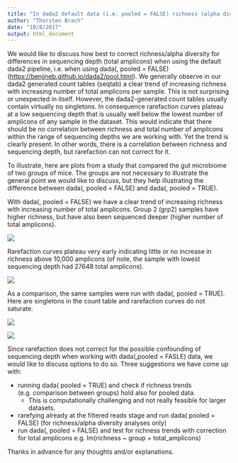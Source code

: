 ```yaml
---
title: "In dada2 default data (i.e. pooled = FALSE) richness (alpha diversity) correlates with total amplicons but rarefaction curves plateau early because the data usually contains almost no singletons. How to correctly correct for this effect?"
author: "Thorsten Brach"
date: "10/8/2017"
output: html_document
---
```


We would like to discuss how best to correct richness/alpha diversity for differences in sequencing depth (total amplicons) when using the default dada2 pipeline, i.e. when using dada(, pooled = FALSE) (<https://benjjneb.github.io/dada2/pool.html>).
We generally observe in our dada2 generated count tables (seqtab) a clear trend of increasing richness with increasing number of total amplicons per sample. 
This is not surprising or unexpected in itself.
However, the dada2-generated count tables usually contain virtually no singletons. In consequence rarefaction curves plateau at a low sequencing depth that is usually well below the lowest number of amplicons of any sample in the dataset. This would indicate that there should be no correlation between richness and total number of amplicons within the range of sequencing depths we are working with. Yet the trend is clearly present. In other words, there is a correlation between richness and sequencing depth, but rarefaction can not correct for it.

To illustrate, here are plots from a study that compared the gut microbiome of two groups of mice. The groups are not necessary to illustrate the general point we would like to discuss, but they help illustrating the difference between dada(, pooled = FALSE) and dada(, pooled = TRUE).

With dada(, pooled = FALSE) we have a clear trend of increasing richness with increasing number of total amplicons. Group 2 (grp2) samples have higher richness, but have also been sequenced deeper (higher number of total amplicons). 

![](/Users/jvb740/MarieCurie_Work/BackgroundKnowledge/16S_Learning/Dada_Pipel/alpha_div_no_pool.png)

Rarefaction curves plateau very early indicating little or no increase in richness above 10,000 amplicons (of note, the sample with lowest sequencing depth had 27648 total amplicons).


![](/Users/jvb740/MarieCurie_Work/BackgroundKnowledge/16S_Learning/Dada_Pipel/rarecurves_no_pool.png)


As a comparison, the same samples were run with dada(, pooled = TRUE). Here are singletons in the count table and rarefaction curves do not saturate.

![](/Users/jvb740/MarieCurie_Work/BackgroundKnowledge/16S_Learning/Dada_Pipel/alpha_div_pool.png)

![](/Users/jvb740/MarieCurie_Work/BackgroundKnowledge/16S_Learning/Dada_Pipel/rarecurves_pool.png)

Since rarefaction does not correct for the possible confounding of sequencing depth when working with dada(,pooled = FASLE) data, we would like to discuss options to do so.
Three suggestions we have come up with:

- running dada( pooled = TRUE) and check if richness trends (e.g. comparison between groups) hold also for pooled data. 
    - This is computationally challenging and not really feasible for larger datasets.
- rarefying already at the filtered reads stage and run dada( pooled = FALSE) (for richness/alpha diversity analyses only)
- run dada(, pooled = FALSE) and test for richness trends with correction for total amplicons e.g. lm(richness ~ group + total_amplicons)

Thanks in advance for any thoughts and/or explanations.

